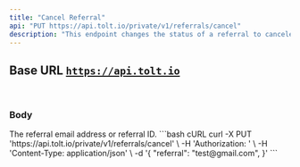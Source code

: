 ```yaml
---
title: "Cancel Referral"
api: "PUT https://api.tolt.io/private/v1/referrals/cancel"
description: "This endpoint changes the status of a referral to canceled."
---
```


## Base URL [`https://api.tolt.io`](https://api.tolt.io)

<br />

### Body

<ParamField body="referral*" type="string">
  The referral email address or referral ID.&#x20;
</ParamField>

<RequestExample>
  ```bash cURL
  curl -X PUT 'https://api.tolt.io/private/v1/referrals/cancel' \
  -H 'Authorization: <API_ID>' \
  -H 'Content-Type: application/json' \
  -d '{
      "referral": "test@gmail.com",
  }'
  ```
</RequestExample>